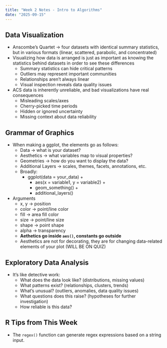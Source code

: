 ```yaml
---
title: "Week 2 Notes - Intro to Algorithms"
date: "2025-09-15"
---
```


## Data Visualization
- Anscombe's Quartet &rarr; four datasets with identical summary statistics, but in various formats (linear, scattered, parabolic, and concentrated)
- Visualizing how data is arranged is just as important as knowing the statistics behind datasets in order to see these differences
  - Summary statistics can hide critical patterns
  - Outliers may represent important communities
  - Relationships aren’t always linear
  - Visual inspection reveals data quality issues
- ACS data is inherently unreliable, and bad visualizations have real consequences
  - Misleading scales/axes
  - Cherry-picked time periods
  - Hidden or ignored uncertainty
  - Missing context about data reliability

## Grammar of Graphics
- When making a ggplot, the elements go as follows:
  - Data &rarr; what is your dataset?
  - Aesthetics &rarr; what variables map to visual properties?
  - Geometries &rarr; how do you want to display the data?
  - Additional Layers &rarr; scales, themes, facets, annotations, etc.
  - Broadly:
    - ggplot(data = your_data) +
      - aes(x = variable1, y = variable2) +
      - geom_something() +
      - additional_layers()
  
- Arguments
  - x, y &rarr; position
  - color &rarr; point/line color
  - fill &rarr; area fill color
  - size &rarr; point/line size
  - shape &rarr; point shape
  - alpha &rarr; transparency
  - **Aethetics go inside `aes()`, constants go outside**
  - Aesthetics are not for decorating, they are for changing data-related elements of your plot (WILL BE ON QUIZ)

## Exploratory Data Analysis
- It's like detective work:
  - What does the data look like? (distributions, missing values)
  - What patterns exist? (relationships, clusters, trends)
  - What’s unusual? (outliers, anomalies, data quality issues)
  - What questions does this raise? (hypotheses for further investigation)
  - How reliable is this data?

## R Tips from This Week
- The `regex()` function can generate regex expressions based on a string input.
